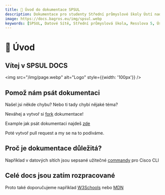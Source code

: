 ```yaml
---
title: 🚀 Úvod do dokumentace SPSUL
description: Dokumentace pro studenty Střední průmyslové školy Ústí nad Labem
image: https://docs.bagros.eu/img/spsul.webp
keywords: [SPSUL, Datové Sítě, Střední průmyslová škola, Resslova 5, Ústí nad Labem]
---
```


# 🚀 Úvod

## Vítej v **SPSUL DOCS**

<img src="/img/page.webp" alt="Logo" style={{width: '100px'}} />

## Pomož nám psát dokumentaci
Našel jsi někde chybu? Nebo ti tady chybí nějaké téma? 

Neváhej a vytvoř si [fork](https://github.com/SPSUL-DOCS/docs/#jak-p%C5%99idat-materi%C3%A1l) dokumentace!

Example jak psát dokumentaci najdeš [zde](./example)

Poté vytvoř pull request a my se na to podíváme.


## Proč je dokumentace důležitá?

Například v datových sítích jsou sepsané užitečné [commandy](/docs/DAS/commandy) pro Cisco CLI

## Celé docs jsou zatím rozpracované

Proto také doporučujeme například [W3Schools](https://www.w3schools.com/) nebo [MDN](https://developer.mozilla.org/en-US/)